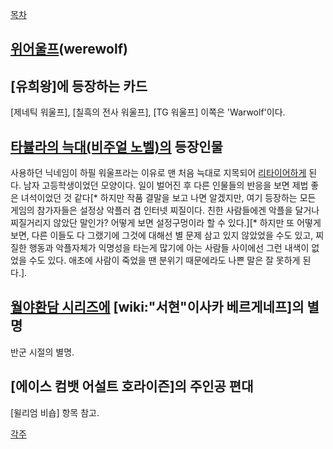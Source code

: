 [[목차]]
== [[위어울프]](werewolf) ==
== [유희왕]에 등장하는 카드 ==
[제네틱 워울프], [칠흑의 전사 워울프], [TG 워울프] 이쪽은 'Warwolf'이다.

== [[타뷸라의 늑대(비주얼 노벨)]]의 등장인물 ==
사용하던 닉네임이 하필 워울프라는 이유로 맨 처음 늑대로 지목되어 [[리타이어]]하게 된다. 남자 고등학생이었던 모양이다. 일이 벌어진 후 다른 인물들의 반응을 보면 제법 좋은 녀석이었던 것 같다[* 하지만 작품 결말을 보고 나면 알겠지만, 여기 등장하는 모든 게임의 참가자들은 설정상 악플러 겸 인터넷 찌질이다. 친한 사람들에겐 악플을 달거나 찌질거리지 않았단 말인가? 어떻게 보면 설정구멍이라 할 수 있다.][* 하지만 또 어떻게 보면, 다른 이들도 다 그랬기에 그것에 대해선 별 문제 삼고 있지 않았었을 수도 있고, 찌질한 행동과 악플자체가 익명성을 타는게 많기에 아는 사람들 사이에선 그런 내색이 없었을 수도 있다. 애초에 사람이 죽었을 땐 분위기 때문에라도 나쁜 말은 잘 못하게 된다.].

== [[월야환담 시리즈]]에 [wiki:"서현"이사카 베르게네프]의 별명 ==
반군 시절의 별명.

== [에이스 컴뱃 어설트 호라이즌]의 주인공 편대 ==
[윌리엄 비숍] 항목 참고.

[[각주]]
